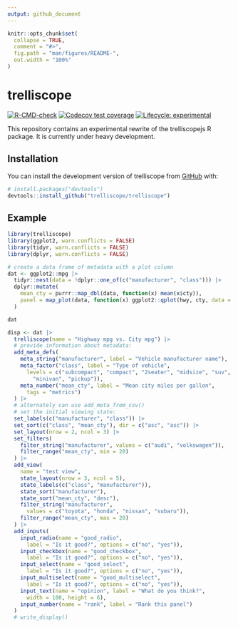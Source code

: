 ```yaml
---
output: github_document
---
```


<!-- README.md is generated from README.Rmd. Please edit that file -->

```r
knitr::opts_chunk$set(
  collapse = TRUE,
  comment = "#>",
  fig.path = "man/figures/README-",
  out.width = "100%"
)
```

# trelliscope

<!-- badges: start -->
[![R-CMD-check](https://github.com/trelliscope/trelliscope/actions/workflows/R-CMD-check.yaml/badge.svg)](https://github.com/trelliscope/trelliscope/actions/workflows/R-CMD-check.yaml)
[![Codecov test coverage](https://codecov.io/gh/trelliscope/trelliscope/branch/main/graph/badge.svg)](https://app.codecov.io/gh/trelliscope/trelliscope?branch=main)
[![Lifecycle: experimental](https://img.shields.io/badge/lifecycle-experimental-orange.svg)](https://lifecycle.r-lib.org/articles/stages.html#experimental)
<!-- badges: end -->

This repository contains an experimental rewrite of the trelliscopejs R package. It is currently under heavy development.

## Installation

You can install the development version of trelliscope from [GitHub](https://github.com/) with:

``` r
# install.packages("devtools")
devtools::install_github("trelliscope/trelliscope")
```

## Example

```r
library(trelliscope)
library(ggplot2, warn.conflicts = FALSE)
library(tidyr, warn.conflicts = FALSE)
library(dplyr, warn.conflicts = FALSE)

# create a data frame of metadata with a plot column
dat <- ggplot2::mpg |>
  tidyr::nest(data = !dplyr::one_of(c("manufacturer", "class"))) |>
  dplyr::mutate(
    mean_cty = purrr::map_dbl(data, function(x) mean(x$cty)),
    panel = map_plot(data, function(x) ggplot2::qplot(hwy, cty, data = x))
  )

dat

disp <- dat |>
  trelliscope(name = "Highway mpg vs. City mpg") |>
  # provide information about metadata:
  add_meta_defs(
    meta_string("manufacturer", label = "Vehicle manufacturer name"),
    meta_factor("class", label = "Type of vehicle",
      levels = c("subcompact", "compact", "2seater", "midsize", "suv",
        "minivan", "pickup")),
    meta_number("mean_cty", label = "Mean city miles per gallon",
      tags = "metrics")
  ) |>
  # alternately can use add_meta_from_csv()
  # set the initial viewing state:
  set_labels(c("manufacturer", "class")) |>
  set_sort(c("class", "mean_cty"), dir = c("asc", "asc")) |>
  set_layout(nrow = 2, ncol = 3) |>
  set_filters(
    filter_string("manufacturer", values = c("audi", "volkswagen")),
    filter_range("mean_cty", min = 20)
  ) |>
  add_view(
    name = "test view",
    state_layout(nrow = 3, ncol = 5),
    state_labels(c("class", "manufacturer")),
    state_sort("manufacturer"),
    state_sort("mean_cty", "desc"),
    filter_string("manufacturer",
      values = c("toyota", "honda", "nissan", "subaru")),
    filter_range("mean_cty", max = 20)
  ) |>
  add_inputs(
    input_radio(name = "good_radio",
      label = "Is it good?", options = c("no", "yes")),
    input_checkbox(name = "good_checkbox",
      label = "Is it good?", options = c("no", "yes")),
    input_select(name = "good_select",
      label = "Is it good?", options = c("no", "yes")),
    input_multiselect(name = "good_multiselect",
      label = "Is it good?", options = c("no", "yes")),
    input_text(name = "opinion", label = "What do you think?",
      width = 100, height = 6),
    input_number(name = "rank", label = "Rank this panel")
  )
  # write_display()
```
